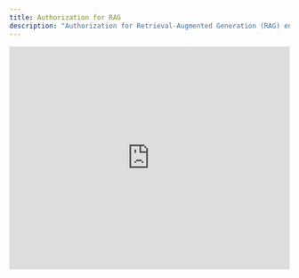 ```yaml
---
title: Authorization for RAG
description: "Authorization for Retrieval-Augmented Generation (RAG) ensures that when an AI agent retrieves and uses your company's internal data to answer user questions, it only accesses information that the specific user is permitted to see. This prevents the AI model from inadvertently [exposing sensitive or confidential data](https://genai.owasp.org/llmrisk/llm022025-sensitive-information-disclosure/) to unauthorized individuals."
---
```


<Frame>
  <iframe
    width="100%"
    height="400"
    src="https://play.vidyard.com/TCAzaPdj4SEp9yXTbgPP1W.html"
    title="Authorization for RAG using Auth0 FGA"
    frameborder="0"
    allow="accelerometer; autoplay; gyroscope; picture-in-picture; fullscreen"
    referrerpolicy="no-referrer-when-downgrade"
    allowfullscreen
  />
</Frame>

## The challenge: Securing data in RAG pipelines

Retrieval-Augmented Generation (RAG) is a powerful technique that enhances Large Language Models (LLMs) by providing them with relevant, up-to-date information from external data sources, such as a company's internal knowledge base or document repository.

However, without proper access controls, a RAG pipeline could retrieve documents containing sensitive information (e.g., financial reports, HR documents, strategic plans) and use them to generate a response for a user who should not have access to that data. This could lead to serious data breaches and compliance violations. Simply filtering based on user roles is often insufficient for managing the complex, relationship-based permissions found in real-world applications.

## The solution: Auth0 Fine-Grained Authorization (FGA)

To solve this challenge, Auth0 for AI Agents uses [**Auth0 Fine-Grained Authorization (FGA)**](https://auth0.com/fine-grained-authorization). Auth0 FGA is a flexible, high-performance authorization service for applications that require a sophisticated permissions system. It implements Relationship-Based Access Control (ReBAC) to manage permissions at large-scale. Auth0 FGA is built on top of [OpenFGA](https://openfga.dev/), created by Auth0, which is a [CNCF](https://cncf.io/) sandbox project.

Auth0 FGA allows you to decouple your authorization logic from your application code. Instead of embedding complex permission rules directly into your application, you define an authorization model and store relationship data in Auth0 FGA. Your application can then query Auth0 FGA at runtime to make real-time access decisions.

### How it works with RAG

Integrating Auth0 FGA into your RAG pipeline ensures that every document is checked against the user's permissions before it's passed to the LLM.

The process works as follows:

<Steps>
  <Step title="Authorization model">
    First, you define your authorization model in Auth0 FGA. This model
    specifies the types of objects (e.g., `document`), the possible
    relationships between users and objects (e.g., `owner`, `editor`, `viewer`),
    and the rules that govern access.
  </Step>
  <Step title="Store relationships">
    You store permissions as 'tuples' in Auth0 FGA. A tuple is the core data
    element, representing a specific relationship in the format of `(user,
    relation, object)`. For example, `user:anne` is a `viewer` of
    `document:2024-financials`.
  </Step>
  <Step title="Fetch and filter">
    When a user submits a query to your AI agent, your backend first
    fetches relevant documents from a vector database and then makes a
    permission check call to Auth0 FGA. This call asks, "Is this user allowed to
    view these documents?". Our AI framework SDKs abstract this and make it as
    easy as plugging in a filter in your retriever tool.
  </Step>
  <Step title="Secure retrieval">
    Auth0 FGA determines if the user is authorized to access the documents. Your
    application backend uses this data to filter the results from the vector
    database and only sends the authorized documents to the LLM.
  </Step>
</Steps>

## Get started

To begin using Auth0 FGA in your AI agents, refer to the following resources:

### Quickstarts

<Columns cols={2}>
  <Card
    title="Authorization for RAG"
    href="/get-started/authorization-for-rag"
    icon="key"
    horizontal
  />
  <Card
    title="Auth0 FGA Getting Started"
    href="https://docs.fga.dev/getting-started"
    icon="gear"
    horizontal
  />
</Columns>

### Sample Apps

<Columns cols={2}>
  <Card
    title="Assistant0: Next.js + Vercel AI SDK"
    href="https://github.com/auth0-samples/auth0-assistant0/tree/main/ts-vercel-ai"
    icon={
      <img
        src="https://mintlify-assets.b-cdn.net/auth0/vercel.svg"
        alt="Vercel AI"
      />
    }
    horizontal
  />
  <Card
    title="Assistant0: Next.js + LangGraph"
    href="https://github.com/auth0-samples/auth0-assistant0/tree/main/ts-langchain"
    icon={
      <img
        src="https://mintlify-assets.b-cdn.net/auth0/langchain.svg"
        alt="LangChain"
      />
    }
    horizontal
  />
  <Card
    title="Assistant0: FastAPI + LangGraph"
    href="https://github.com/auth0-samples/auth0-assistant0/tree/main/py-langchain"
    icon={
      <img
        src="https://mintlify-assets.b-cdn.net/auth0/langchain.svg"
        alt="LangChain"
      />
    }
    horizontal
  />
  <Card
    title="Assistant0: Next.js + LlamaIndex"
    href="https://github.com/auth0-samples/auth0-assistant0/tree/main/ts-llamaindex"
    icon={
      <img
        src="https://mintlify-assets.b-cdn.net/auth0/llamadex.svg"
        alt="LlamaIndex"
      />
    }
    horizontal
  />
  <Card
    title="SmartHR Assistant: Next.js + LangChain"
    href="https://github.com/auth0-samples/auth0-ai-smart-hr-assistant"
    icon="github"
    horizontal
  />
  <Card
    title="AI Samples: Multiple frameworks"
    href="https://github.com/auth0-samples/auth0-ai-samples/tree/main/authorization-for-rag"
    icon="github"
    horizontal
  />
  <Card
    title="Auth0 AI SDK TypeScript samples"
    href="https://github.com/auth0-lab/auth0-ai-js/tree/main/examples/authorization-for-rag"
    icon="code"
    horizontal
  />
  <Card
    title="Auth0 AI SDK Python samples"
    href="https://github.com/auth0-lab/auth0-ai-python/tree/main/examples/authorization-for-rag"
    icon="python"
    horizontal
  />
</Columns>

### Learn more

<Columns cols={2}>
  <Card
    title="Auth0 FGA Documentation"
    href="https://docs.fga.dev/"
    icon="gear"
    horizontal
  />
  <Card
    title="OpenFGA Documentation"
    href="https://openfga.dev/"
    icon="book"
    horizontal
  />
</Columns>
